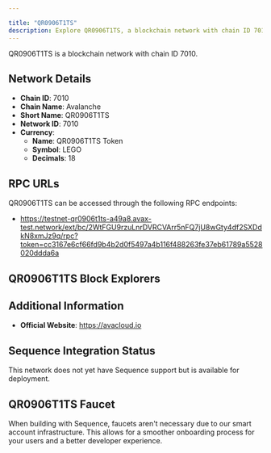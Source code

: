 ```yaml
---

title: "QR0906T1TS"
description: Explore QR0906T1TS, a blockchain network with chain ID 7010. Learn about its native currency, QR0906T1TS Token, and how to interact with the network.
---
```




QR0906T1TS is a blockchain network with chain ID 7010.

## Network Details

- **Chain ID**: 7010
- **Chain Name**: Avalanche
- **Short Name**: QR0906T1TS
- **Network ID**: 7010
- **Currency**: 
  - **Name**: QR0906T1TS Token
  - **Symbol**: LEGO
  - **Decimals**: 18

## RPC URLs

QR0906T1TS can be accessed through the following RPC endpoints:

- https://testnet-qr0906t1ts-a49a8.avax-test.network/ext/bc/2WtFGU9rzuLnrDVRCVArr5nFQ7jU8wGty4df2SXDdkN8xmJz9q/rpc?token=cc3167e6cf66fd9b4b2d0f5497a4b116f488263fe37eb61789a5528020ddda6a

## QR0906T1TS Block Explorers



## Additional Information

- **Official Website**: https://avacloud.io

## Sequence Integration Status

This network does not yet have Sequence support but is available for deployment.

## QR0906T1TS Faucet

When building with Sequence, faucets aren't necessary due to our smart account infrastructure. This allows for a smoother onboarding process for your users and a better developer experience.

